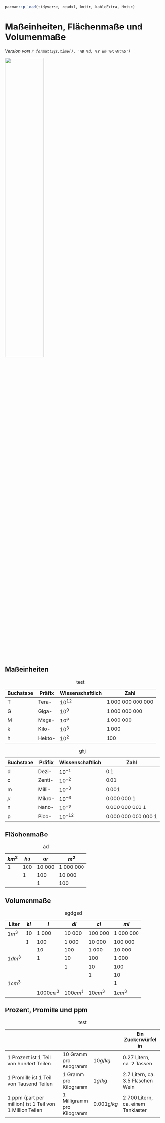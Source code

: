 ```r
pacman::p_load(tidyverse, readxl, knitr, kableExtra, Hmisc)
```

# Maßeinheiten, Flächenmaße und Volumenmaße {#sec-volume}

*Version vom `r format(Sys.time(), '%B %d, %Y um %H:%M:%S')`*

![](images/caution.png){fig-align="center" width="50%"}

## Maßeinheiten

| Buchstabe | Präfix | Wissenschaftlich | Zahl              |
|-----------|--------|------------------|-------------------|
| T         | Tera-  | $10^{12}$        | 1 000 000 000 000 |
| G         | Giga-  | $10^{9}$         | 1 000 000 000     |
| M         | Mega-  | $10^{6}$         | 1 000 000         |
| k         | Kilo-  | $10^{3}$         | 1 000             |
| h         | Hekto- | $10^{2}$         | 100               |

: test

| Buchstabe | Präfix | Wissenschaftlich | Zahl                |
|-----------|--------|------------------|---------------------|
| d         | Dezi-  | $10^{-1}$        | 0.1                 |
| c         | Zenti- | $10^{-2}$        | 0.01                |
| m         | Milli- | $10^{-3}$        | 0.001               |
| $\mu$     | Mikro- | $10^{-6}$        | 0.000 000 1         |
| n         | Nano-  | $10^{-9}$        | 0.000 000 000 1     |
| p         | Pico-  | $10^{-12}$       | 0.000 000 000 000 1 |

: ghj

## Flächenmaße

| $km^2$ | $ha$ | $ar$   | $m^2$     |
|--------|------|--------|-----------|
| 1      | 100  | 10 000 | 1 000 000 |
|        | 1    | 100    | 10 000    |
|        |      | 1      | 100       |

: ad

## Volumenmaße

| Liter   | $hl$ | $l$          | $dl$      | $cl$     | $ml$      |
|---------|------|--------------|-----------|----------|-----------|
| $1m^3$  | 10   | 1 000        | 10 000    | 100 000  | 1 000 000 |
|         | 1    | 100          | 1 000     | 10 000   | 100 000   |
|         |      | 10           | 100       | 1 000    | 10 000    |
| $1dm^3$ |      | 1            | 10        | 100      | 1 000     |
|         |      |              | 1         | 10       | 100       |
|         |      |              |           | 1        | 10        |
| $1cm^3$ |      |              |           |          | 1         |
|         |      | $1 000 cm^3$ | $100cm^3$ | $10cm^3$ | $1cm^3$   |

: sgdgsd

## Prozent, Promille und ppm

|                                                          |                            |              | Ein Zuckerwürfel in                |
|----------------------------------------------------------|----------------------------|--------------|------------------------------------|
| 1 Prozent ist 1 Teil von hundert Teilen                  | 10 Gramm pro Kilogramm     | $10 g/kg$    | 0.27 Litern, ca. 2 Tassen          |
| 1 Promille ist 1 Teil von Tausend Teilen                 | 1 Gramm pro Kilogramm      | $1 g/kg$     | 2.7 Litern, ca. 3.5 Flaschen Wein  |
| 1 ppm (part per million) ist 1 Teil von 1 Million Teilen | 1 Milligramm pro Kilogramm | $0.001 g/kg$ | 2 700 Litern, ca. einem Tanklaster |

: test

##  
